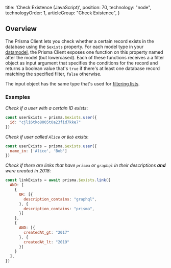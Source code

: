 
  title: 'Check Existence (JavaScript)',
  position: 70,
  technology: "node",
  technologyOrder: 1,
  articleGroup: "Check Existence",
}

## Overview

The Prisma Client lets you check whether a certain record exists in the database using the `$exists` property. For each model type in your [datamodel](knul), the Prisma Client exposes one function on this property named after the model (but lowercased). Each of these functions receives a a filter object as input argument that specifies the conditions for the record and returns a boolean value that's `true` if there's at least one database record matching the specified filter, `false` otherwise.

The input object has the same type that's used for [filtering lists](rsc2#basic-filters-for-lists).

### Examples

_Check if a user with a certain ID exists_:

```js
const userExists = prisma.$exists.user({
  id: "cjli6tko8005t0a23fid7kke7"
})
```

_Check if user called `Alice` or `Bob` exists_:

```js
const userExists = prisma.$exists.user({
  name_in: ['Alice', 'Bob']
})
```

_Check if there are links that have `prisma` or `graphql` in their descriptions **and** were created in 2018_:

```js
const linkExists = await prisma.$exists.link({
  AND: [
    {
      OR: [{
        description_contains: "graphql",
      }, {
        description_contains: "prisma",
      }]
    },
    {
      AND: [{
        createdAt_gt: "2017"
      }, {
        createdAt_lt: "2019"
      }]
    }
  ],
})
```